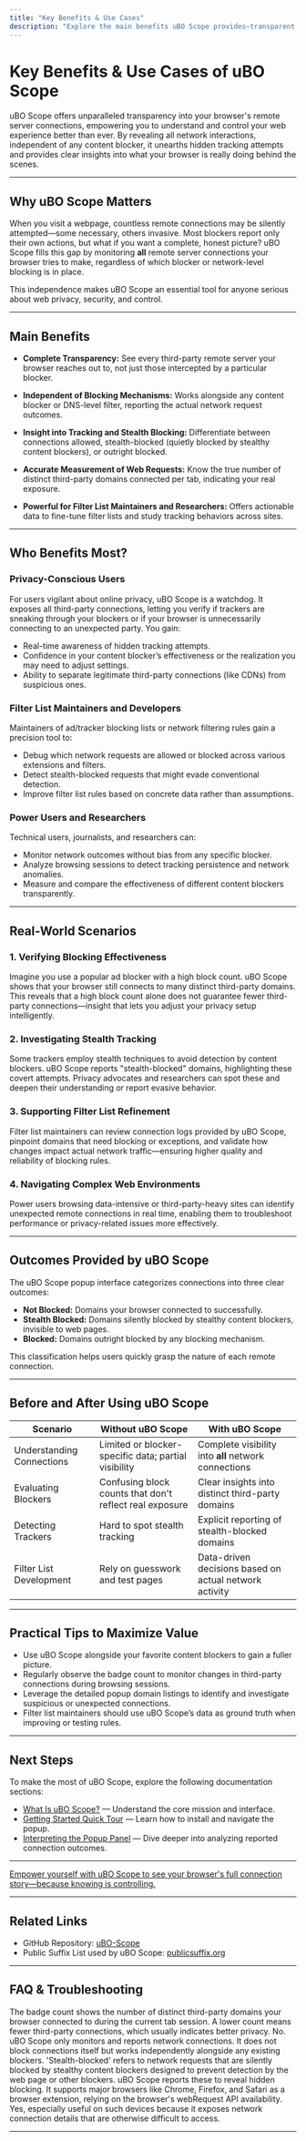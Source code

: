 ```yaml
---
title: "Key Benefits & Use Cases"
description: "Explore the main benefits uBO Scope provides—transparent monitoring of remote server connections, independence from any single blocker, and insight into tracking attempts. Real-world examples highlight how different audiences (privacy-conscious users, filter maintainers, power users) use the extension to improve their browsing experience."
---
```


# Key Benefits & Use Cases of uBO Scope

uBO Scope offers unparalleled transparency into your browser's remote server connections, empowering you to understand and control your web experience better than ever. By revealing all network interactions, independent of any content blocker, it unearths hidden tracking attempts and provides clear insights into what your browser is really doing behind the scenes.

---

## Why uBO Scope Matters

When you visit a webpage, countless remote connections may be silently attempted—some necessary, others invasive. Most blockers report only their own actions, but what if you want a complete, honest picture? uBO Scope fills this gap by monitoring **all** remote server connections your browser tries to make, regardless of which blocker or network-level blocking is in place.

This independence makes uBO Scope an essential tool for anyone serious about web privacy, security, and control.

---

## Main Benefits

- **Complete Transparency:** See every third-party remote server your browser reaches out to, not just those intercepted by a particular blocker.

- **Independent of Blocking Mechanisms:** Works alongside any content blocker or DNS-level filter, reporting the actual network request outcomes.

- **Insight into Tracking and Stealth Blocking:** Differentiate between connections allowed, stealth-blocked (quietly blocked by stealthy content blockers), or outright blocked.

- **Accurate Measurement of Web Requests:** Know the true number of distinct third-party domains connected per tab, indicating your real exposure.

- **Powerful for Filter List Maintainers and Researchers:** Offers actionable data to fine-tune filter lists and study tracking behaviors across sites.

---

## Who Benefits Most?

### Privacy-Conscious Users

For users vigilant about online privacy, uBO Scope is a watchdog. It exposes all third-party connections, letting you verify if trackers are sneaking through your blockers or if your browser is unnecessarily connecting to an unexpected party. You gain:

- Real-time awareness of hidden tracking attempts.
- Confidence in your content blocker’s effectiveness or the realization you may need to adjust settings.
- Ability to separate legitimate third-party connections (like CDNs) from suspicious ones.

### Filter List Maintainers and Developers

Maintainers of ad/tracker blocking lists or network filtering rules gain a precision tool to:

- Debug which network requests are allowed or blocked across various extensions and filters.
- Detect stealth-blocked requests that might evade conventional detection.
- Improve filter list rules based on concrete data rather than assumptions.

### Power Users and Researchers

Technical users, journalists, and researchers can:

- Monitor network outcomes without bias from any specific blocker.
- Analyze browsing sessions to detect tracking persistence and network anomalies.
- Measure and compare the effectiveness of different content blockers transparently.

---

## Real-World Scenarios

### 1. Verifying Blocking Effectiveness

Imagine you use a popular ad blocker with a high block count. uBO Scope shows that your browser still connects to many distinct third-party domains. This reveals that a high block count alone does not guarantee fewer third-party connections—insight that lets you adjust your privacy setup intelligently.

### 2. Investigating Stealth Tracking

Some trackers employ stealth techniques to avoid detection by content blockers. uBO Scope reports "stealth-blocked" domains, highlighting these covert attempts. Privacy advocates and researchers can spot these and deepen their understanding or report evasive behavior.

### 3. Supporting Filter List Refinement

Filter list maintainers can review connection logs provided by uBO Scope, pinpoint domains that need blocking or exceptions, and validate how changes impact actual network traffic—ensuring higher quality and reliability of blocking rules.

### 4. Navigating Complex Web Environments

Power users browsing data-intensive or third-party-heavy sites can identify unexpected remote connections in real time, enabling them to troubleshoot performance or privacy-related issues more effectively.

---

## Outcomes Provided by uBO Scope

The uBO Scope popup interface categorizes connections into three clear outcomes:

- **Not Blocked:** Domains your browser connected to successfully.
- **Stealth Blocked:** Domains silently blocked by stealthy content blockers, invisible to web pages.
- **Blocked:** Domains outright blocked by any blocking mechanism.

This classification helps users quickly grasp the nature of each remote connection.

---

## Before and After Using uBO Scope

| Scenario                 | Without uBO Scope                                          | With uBO Scope                                            |
|--------------------------|-----------------------------------------------------------|----------------------------------------------------------|
| Understanding Connections | Limited or blocker-specific data; partial visibility      | Complete visibility into **all** network connections     |
| Evaluating Blockers      | Confusing block counts that don't reflect real exposure   | Clear insights into distinct third-party domains         |
| Detecting Trackers       | Hard to spot stealth tracking                              | Explicit reporting of stealth-blocked domains              |
| Filter List Development  | Rely on guesswork and test pages                           | Data-driven decisions based on actual network activity    |

---

## Practical Tips to Maximize Value

- Use uBO Scope alongside your favorite content blockers to gain a fuller picture.
- Regularly observe the badge count to monitor changes in third-party connections during browsing sessions.
- Leverage the detailed popup domain listings to identify and investigate suspicious or unexpected connections.
- Filter list maintainers should use uBO Scope’s data as ground truth when improving or testing rules.

---

## Next Steps

To make the most of uBO Scope, explore the following documentation sections:

- [What Is uBO Scope?](./what-is-ubo-scope) — Understand the core mission and interface.
- [Getting Started Quick Tour](./getting-started-overview) — Learn how to install and navigate the popup.
- [Interpreting the Popup Panel](./understanding-popup-reports) — Dive deeper into analyzing reported connection outcomes.


---

<u>Empower yourself with uBO Scope to see your browser's full connection story—because knowing is controlling.</u>

---

## Related Links

- GitHub Repository: [uBO-Scope](https://github.com/gorhill/uBO-Scope)
- Public Suffix List used by uBO Scope: [publicsuffix.org](https://publicsuffix.org/)

---

## FAQ & Troubleshooting

<AccordionGroup title="Common Questions & Issues">
<Accordion title="Why is the badge count important?">
The badge count shows the number of distinct third-party domains your browser connected to during the current tab session. A lower count means fewer third-party connections, which usually indicates better privacy.
</Accordion>
<Accordion title="Does uBO Scope block anything?">
No. uBO Scope only monitors and reports network connections. It does not block connections itself but works independently alongside any existing blockers.
</Accordion>
<Accordion title="What does 'stealth-blocked' mean?">
'Stealth-blocked' refers to network requests that are silently blocked by stealthy content blockers designed to prevent detection by the web page or other blockers. uBO Scope reports these to reveal hidden blocking.
</Accordion>
<Accordion title="Will uBO Scope work with all browsers?">
It supports major browsers like Chrome, Firefox, and Safari as a browser extension, relying on the browser's webRequest API availability.
</Accordion>
<Accordion title="Can I use uBO Scope on devices with limited developer tools?">
Yes, especially useful on such devices because it exposes network connection details that are otherwise difficult to access.
</Accordion>
</AccordionGroup>

---